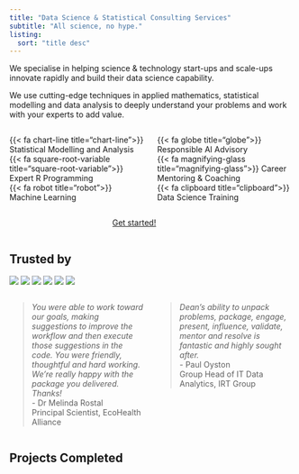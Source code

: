 ```yaml
---
title: "Data Science & Statistical Consulting Services"
subtitle: "All science, no hype."
listing: 
  sort: "title desc"
---
```


We specialise in helping science & technology start-ups and scale-ups innovate rapidly and build their data science capability.   

We use cutting-edge techniques in applied mathematics, statistical modelling and data analysis to deeply understand your problems and work with your experts to add value.   

:::: {.columns}

::: {.column width="50%"}
{{< fa chart-line title="chart-line">}}  Statistical Modelling and Analysis  
{{< fa square-root-variable title="square-root-variable">}} Expert R Programming   
{{< fa robot title="robot">}} Machine Learning 
:::

::: {.column width="50%"}
{{< fa globe title="globe">}} Responsible AI Advisory   
{{< fa magnifying-glass title="magnifying-glass">}} Career Mentoring & Coaching    
{{< fa clipboard title="clipboard">}} Data Science Training  
:::

::::  


:::: {.columns}

::: {.column width="35%"}

:::

::: {.column width="30%"}
<a href="../contact/index.qmd" class="btn btn-outline-info btn-lg active" role="button" aria-pressed="true">Get started!</a>
:::

::: {.column width="35%"}

:::


::::  


## Trusted by   
![](img/kyckr.png)
![](img/ecohealth.png)
![](img/monash.png)
![](img/irt.png)
![](img/mitre10.png)
![](img/scalapay.png)


:::: {.columns}

::: {.column width="50%"}
>*You were able to work toward our goals, making suggestions to improve the workflow and then execute those suggestions in the code. You were friendly, thoughtful and hard working. We're really happy with the package you delivered. Thanks!*  
- Dr Melinda Rostal  
Principal Scientist, EcoHealth Alliance
:::

::: {.column width="50%"}
>*Dean's ability to unpack problems, package, engage, present, influence, validate, mentor and resolve is fantastic and highly sought after.*  
- Paul Oyston  
Group Head of IT Data Analytics, IRT Group
:::

::::  


## Projects Completed
